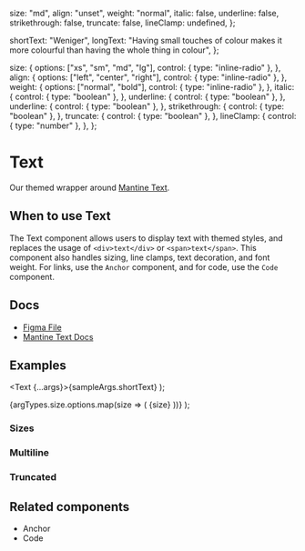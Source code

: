 
  size: "md",
  align: "unset",
  weight: "normal",
  italic: false,
  underline: false,
  strikethrough: false,
  truncate: false,
  lineClamp: undefined,
};

  shortText: "Weniger",
  longText:
    "Having small touches of colour makes it more colourful than having the whole thing in colour",
};

  size: {
    options: ["xs", "sm", "md", "lg"],
    control: { type: "inline-radio" },
  },
  align: {
    options: ["left", "center", "right"],
    control: { type: "inline-radio" },
  },
  weight: {
    options: ["normal", "bold"],
    control: { type: "inline-radio" },
  },
  italic: {
    control: { type: "boolean" },
  },
  underline: {
    control: { type: "boolean" },
  },
  underline: {
    control: { type: "boolean" },
  },
  strikethrough: {
    control: { type: "boolean" },
  },
  truncate: {
    control: { type: "boolean" },
  },
  lineClamp: {
    control: { type: "number" },
  },
};

<Meta of={TextStories} />

# Text

Our themed wrapper around [Mantine Text](https://v6.mantine.dev/core/text/).

## When to use Text

The Text component allows users to display text with themed styles, and replaces the usage of `<div>text</div>` or `<span>text</span>`. This component also handles sizing, line clamps, text decoration, and font weight. For links, use the `Anchor` component, and for code, use the `Code` component.

## Docs

*   [Figma File](https://www.figma.com/file/h6aMN8H67eu2w8wmDngfnM/Typography-%2F-Text?type=design\&node-id=1-96\&mode=design\&t=2eUYOsqZZeMc4OGT-0)
*   [Mantine Text Docs](https://v6.mantine.dev/core/text/)

## Examples

  <Text {...args}>{sampleArgs.shortText}</Text>
);

  <Grid align="center" maw="18rem">
    {argTypes.size.options.map(size => (
      <Fragment key={size}>
        <Grid.Col span={2}>
          <Text weight="bold">{size}</Text>
        </Grid.Col>
        <Grid.Col span={10}>
          <Text {...args} size={size} />
        </Grid.Col>
      </Fragment>
    ))}
  </Grid>
);


<Canvas>
  <Story of={TextStories.Default_} />
</Canvas>

### Sizes


<Canvas>
  <Story of={TextStories.Sizes_} />
</Canvas>

### Multiline


<Canvas>
  <Story of={TextStories.Multiline_} />
</Canvas>

### Truncated


<Canvas>
  <Story of={TextStories.Truncated_} />
</Canvas>

## Related components

*   Anchor
*   Code
